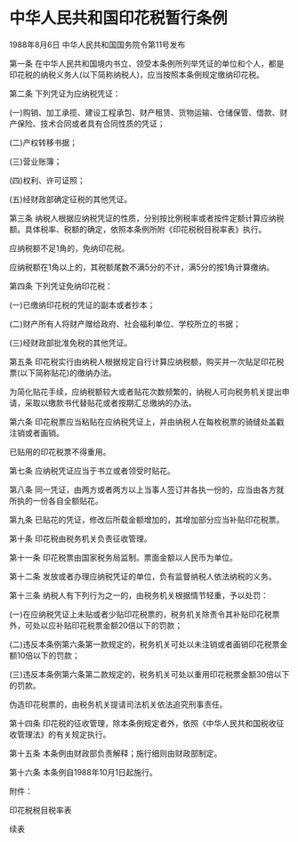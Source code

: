 # 中华人民共和国印花税暂行条例

1988年8月6日 中华人民共和国国务院令第11号发布　

  

第一条 在中华人民共和国境内书立、领受本条例所列举凭证的单位和个人，都是印花税的纳税义务人(以下简称纳税人)，应当按照本条例规定缴纳印花税。

第二条 下列凭证为应纳税凭证：

(一)购销、加工承揽、建设工程承包、财产租赁、货物运输、仓储保管、借款、财产保险、技术合同或者具有合同性质的凭证；

(二)产权转移书据；

(三)营业账簿；

(四)权利、许可证照；

(五)经财政部确定征税的其他凭证。

第三条 纳税人根据应纳税凭证的性质，分别按比例税率或者按件定额计算应纳税额。具体税率、税额的确定，依照本条例所附《印花税税目税率表》执行。

应纳税额不足1角的，免纳印花税。

应纳税额在1角以上的，其税额尾数不满5分的不计，满5分的按1角计算缴纳。

第四条 下列凭证免纳印花税：

(一)已缴纳印花税的凭证的副本或者抄本；

(二)财产所有人将财产赠给政府、社会福利单位、学校所立的书据；

(三)经财政部批准免税的其他凭证。

第五条 印花税实行由纳税人根据规定自行计算应纳税额，购买并一次贴足印花税票(以下简称贴花)的缴纳办法。

为简化贴花手续，应纳税额较大或者贴花次数频繁的，纳税人可向税务机关提出申请，采取以缴款书代替贴花或者按期汇总缴纳的办法。

第六条 印花税票应当粘贴在应纳税凭证上，并由纳税人在每枚税票的骑缝处盖戳注销或者画销。

已贴用的印花税票不得重用。

第七条 应纳税凭证应当于书立或者领受时贴花。

第八条 同一凭证，由两方或者两方以上当事人签订并各执一份的，应当由各方就所执的一份各自全额贴花。

第九条 已贴花的凭证，修改后所载金额增加的，其增加部分应当补贴印花税票。

第十条 印花税由税务机关负责征收管理。

第十一条 印花税票由国家税务局监制。票面金额以人民币为单位。

第十二条 发放或者办理应纳税凭证的单位，负有监督纳税人依法纳税的义务。

第十三条 纳税人有下列行为之一的，由税务机关根据情节轻重，予以处罚：

(一)在应纳税凭证上未贴或者少贴印花税票的，税务机关除责令其补贴印花税票外，可处以应补贴印花税票金额20倍以下的罚款；

(二)违反本条例第六条第一款规定的，税务机关可处以未注销或者画销印花税票金额10倍以下的罚款；

(三)违反本条例第六条第二款规定的，税务机关可处以重用印花税票金额30倍以下的罚款。

伪造印花税票的，由税务机关提请司法机关依法追究刑事责任。

第十四条 印花税的征收管理，除本条例规定者外，依照《中华人民共和国税收征收管理法》的有关规定执行。

第十五条 本条例由财政部负责解释；施行细则由财政部制定。

第十六条 本条例自1988年10月1日起施行。

附件：

印花税税目税率表

续表